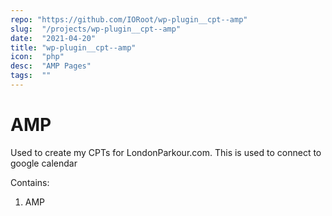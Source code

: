 ```yaml
---
repo: "https://github.com/IORoot/wp-plugin__cpt--amp"
slug:  "/projects/wp-plugin__cpt--amp"
date:  "2021-04-20"
title: "wp-plugin__cpt--amp"
icon:  "php"
desc:  "AMP Pages"
tags:  ""
---
```



# AMP

Used to create my CPTs for LondonParkour.com. This is used to connect to google calendar

Contains:

1. AMP
